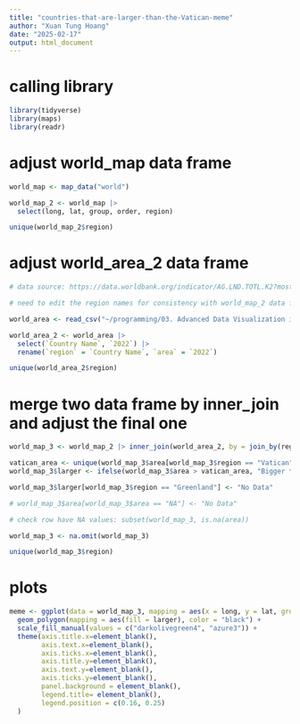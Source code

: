 ```yaml
---
title: "countries-that-are-larger-than-the-Vatican-meme"
author: "Xuan Tung Hoang"
date: "2025-02-17"
output: html_document
---
```


# calling library

```r

library(tidyverse)
library(maps)
library(readr)

```

# adjust world_map data frame

```r

world_map <- map_data("world")

world_map_2 <- world_map |> 
  select(long, lat, group, order, region)

unique(world_map_2$region)

```

# adjust world_area_2 data frame

```r

# data source: https://data.worldbank.org/indicator/AG.LND.TOTL.K2?most_recent_value_desc=false&view=map

# need to edit the region names for consistency with world_map_2 data frame 

world_area <- read_csv("~/programming/03. Advanced Data Visualization in R with ggplot2/world_area.csv")

world_area_2 <- world_area |>
  select(`Country Name`, `2022`) |> 
  rename(`region` = `Country Name`, `area` = `2022`)

unique(world_area_2$region)

```

# merge two data frame by inner_join and adjust the final one

```r

world_map_3 <- world_map_2 |> inner_join(world_area_2, by = join_by(region))

vatican_area <- unique(world_map_3$area[world_map_3$region == "Vatican"])
world_map_3$larger <- ifelse(world_map_3$area > vatican_area, "Bigger than Vatican", "No Data")

world_map_3$larger[world_map_3$region == "Greenland"] <- "No Data"

# world_map_3$area[world_map_3$area == "NA"] <- "No Data"

# check row have NA values: subset(world_map_3, is.na(area)) 

world_map_3 <- na.omit(world_map_3)

unique(world_map_3$region)


```

# plots

```r

meme <- ggplot(data = world_map_3, mapping = aes(x = long, y = lat, group = group))+
  geom_polygon(mapping = aes(fill = larger), color = "black") +
  scale_fill_manual(values = c("darkolivegreen4", "azure3")) +
  theme(axis.title.x=element_blank(),
        axis.text.x=element_blank(),
        axis.ticks.x=element_blank(),
        axis.title.y=element_blank(),
        axis.text.y=element_blank(),
        axis.ticks.y=element_blank(),
        panel.background = element_blank(),
        legend.title= element_blank(),
        legend.position = c(0.16, 0.25)
  )

```
